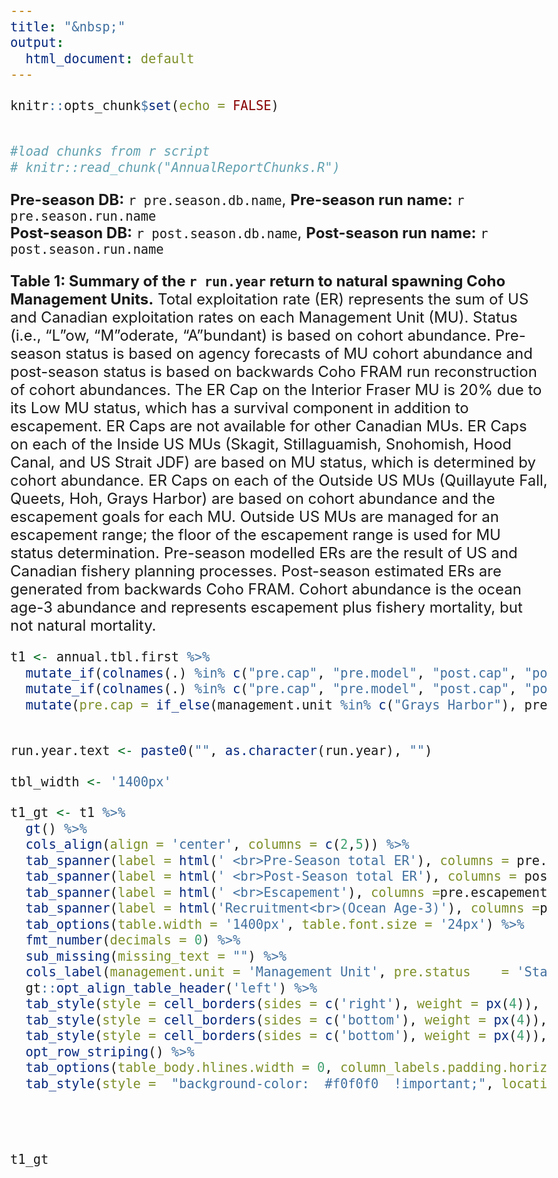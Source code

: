 ```yaml
---
title: "&nbsp;"
output:
  html_document: default
---
```


<style>
.main-container {
  max-width: unset;
}
</style>


<style type="text/css">
  body{
  font-size: 24px;
}
</style>

```r
knitr::opts_chunk$set(echo = FALSE)


#load chunks from r script
# knitr::read_chunk("AnnualReportChunks.R")

```
**Pre-season DB:** `r pre.season.db.name`, **Pre-season run name:** `r pre.season.run.name` \
**Post-season DB:** `r post.season.db.name`, **Post-season run name:** `r post.season.run.name` \


**Table 1: Summary of the `r run.year` return to natural spawning Coho Management Units.**
Total exploitation rate (ER) represents the sum of US and Canadian exploitation rates on each Management Unit (MU). Status (i.e., "L"ow, "M"oderate, "A"bundant) is based on cohort abundance. Pre-season status is based on agency forecasts of MU cohort abundance and post-season status is based on backwards Coho FRAM run reconstruction of cohort abundances. The ER Cap on the Interior Fraser MU is 20% due to its Low MU status, which has a survival component in addition to escapement. ER Caps are not available for other Canadian MUs. ER Caps on each of the Inside US MUs (Skagit, Stillaguamish, Snohomish, Hood Canal, and US Strait JDF) are based on MU status, which is determined by cohort abundance. ER Caps on each of the Outside US MUs (Quillayute Fall, Queets, Hoh, Grays Harbor) are based on cohort abundance and the escapement goals for each MU. Outside US MUs are managed for an escapement range; the floor of the escapement range is used for MU status determination. Pre-season modelled ERs are the result of US and Canadian fishery planning processes. Post-season estimated ERs are generated from backwards Coho FRAM. Cohort abundance is the ocean age-3 abundance and represents escapement plus fishery mortality, but not natural mortality.


```r

t1 <- annual.tbl.first %>%
  mutate_if(colnames(.) %in% c("pre.cap", "pre.model", "post.cap", "post.estd", "pre.escapement", "post.escapement", "pre.ocean.age", "post.ocean.age"), ~as.double(as.character(.))) %>%
  mutate_if(colnames(.) %in% c("pre.cap", "pre.model", "post.cap", "post.estd"),  ~percent(.,accuracy = 0.1)) %>%
  mutate(pre.cap = if_else(management.unit %in% c("Grays Harbor"), pre.cap, pre.cap ))


run.year.text <- paste0("", as.character(run.year), "")

tbl_width <- '1400px'

t1_gt <- t1 %>%
  gt() %>%
  cols_align(align = 'center', columns = c(2,5)) %>%
  tab_spanner(label = html(' <br>Pre-Season total ER'), columns = pre.status:pre.model) %>%
  tab_spanner(label = html(' <br>Post-Season total ER'), columns = post.status:post.estd) %>%
  tab_spanner(label = html(' <br>Escapement'), columns =pre.escapement:post.escapement) %>%
  tab_spanner(label = html('Recruitment<br>(Ocean Age‐3)'), columns =pre.ocean.age:post.ocean.age) %>%
  tab_options(table.width = '1400px', table.font.size = '24px') %>%
  fmt_number(decimals = 0) %>%
  sub_missing(missing_text = "") %>%
  cols_label(management.unit = 'Management Unit', pre.status	= 'Status', pre.cap	= 'Cap', pre.model = 'Model', post.status	= 'Status', post.cap	= 'Cap', post.estd = 'Model', pre.escapement = "Pre", post.escapement = "Post", pre.ocean.age = "Pre", post.ocean.age = "Post") %>%
  gt::opt_align_table_header('left') %>%
  tab_style(style = cell_borders(sides = c('right'), weight = px(4)), locations = cells_body(columns = c(1,4,7,9, 11))) %>%
  tab_style(style = cell_borders(sides = c('bottom'), weight = px(4)), locations = cells_column_labels(columns = c(2:11))) %>%
  tab_style(style = cell_borders(sides = c('bottom'), weight = px(4)), locations = cells_body(columns = c(2:11), rows = 12)) %>%
  opt_row_striping() %>%
  tab_options(table_body.hlines.width = 0, column_labels.padding.horizontal = px(10), data_row.padding.horizontal = px(10)) %>%
  tab_style(style =  "background-color:  #f0f0f0  !important;", locations = cells_body(rows=c(2,4,6,8,10,12))) 




t1_gt

```

